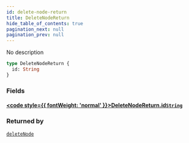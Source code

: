 ```yaml
---
id: delete-node-return
title: DeleteNodeReturn
hide_table_of_contents: true
pagination_next: null
pagination_prev: null
---
```








No description

```graphql
type DeleteNodeReturn {
  id: String
}
```


### Fields

#### [<code style={{ fontWeight: 'normal' }}>DeleteNodeReturn.<b>id</b></code>](#)<Bullet />[`String`](/docs/schemas/arkitekt/scalars/string) <Badge class="secondary" text="scalar"/>
> 
> 



### Returned by

[`deleteNode`](/docs/schemas/arkitekt/mutations/delete-node)  <Badge class="secondary" text="mutation"/>



